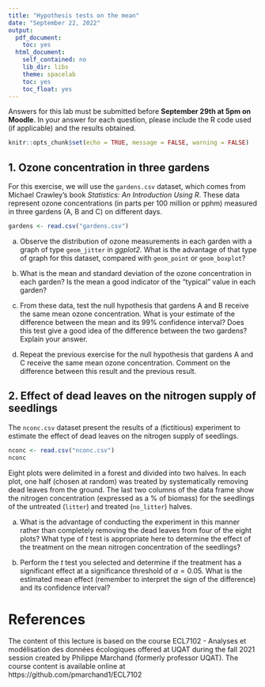 ```yaml
---
title: "Hypothesis tests on the mean"
date: "September 22, 2022"
output:
  pdf_document:
    toc: yes
  html_document:
    self_contained: no
    lib_dir: libs
    theme: spacelab
    toc: yes
    toc_float: yes
---
```


Answers for this lab must be submitted before **September 29th at 5pm on Moodle**. In your answer for each question, please include the R code used (if applicable) and the results obtained.

```r
knitr::opts_chunk$set(echo = TRUE, message = FALSE, warning = FALSE)
```

## 1. Ozone concentration in three gardens

For this exercise, we will use the `gardens.csv` dataset, which comes from Michael Crawley's book *Statistics: An Introduction Using R*. These data represent ozone concentrations (in parts per 100 million or pphm) measured in three gardens (A, B and C) on different days.

```r
gardens <- read.csv("gardens.csv")
```

a) Observe the distribution of ozone measurements in each garden with a graph of type `geom_jitter` in *ggplot2*. What is the advantage of that type of graph for this dataset, compared with `geom_point` or `geom_boxplot`?

b) What is the mean and standard deviation of the ozone concentration in each garden? Is the mean a good indicator of the "typical" value in each garden?

c) From these data, test the null hypothesis that gardens A and B receive the same mean ozone concentration. What is your estimate of the difference between the mean and its 99% confidence interval? Does this test give a good idea of the difference between the two gardens? Explain your answer.

d) Repeat the previous exercise for the null hypothesis that gardens A and C receive the same mean ozone concentration. Comment on the difference between this result and the previous result.


## 2. Effect of dead leaves on the nitrogen supply of seedlings

The `nconc.csv` dataset present the results of a (fictitious) experiment to estimate the effect of dead leaves on the nitrogen supply of seedlings.

```r
nconc <- read.csv("nconc.csv")
nconc
```

Eight plots were delimited in a forest and divided into two halves. In each plot, one half (chosen at random) was treated by systematically removing dead leaves from the ground. The last two columns of the data frame show the nitrogen concentration (expressed as a % of biomass) for the seedlings of the untreated (`litter`) and treated (`no_litter`) halves. 

a) What is the advantage of conducting the experiment in this manner rather than completely removing the dead leaves from four of the eight plots? What type of $t$ test is appropriate here to determine the effect of the treatment on the mean nitrogen concentration of the seedlings?

b) Perform the $t$ test you selected and determine if the treatment has a significant effect at a significance threshold of $\alpha = 0.05$. What is the estimated mean effect (remember to interpret the sign of the difference) and its confidence interval?


# References

The content of this lecture is based on the course ECL7102 - Analyses et modélisation des données écologiques offered at UQAT during the fall 2021 session created by Philippe Marchand (formerly professor UQAT). The course content is available online at https://github.com/pmarchand1/ECL7102 
